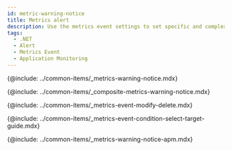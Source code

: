 ```yaml
---
id: metric-warning-notice
title: Metrics alert
description: Use the metrics event settings to set specific and complex events.
tags:
  - .NET
  - Alert
  - Metrics Event
  - Application Monitoring
---
```


{@include: ../common-items/_metrics-warning-notice.mdx}  

{@include: ../common-items/_composite-metrics-warning-notice.mdx} 

{@include: ../common-items/_metrics-event-modify-delete.mdx}

{@include: ../common-items/_metrics-event-condition-select-target-guide.mdx}

{@include: ../common-items/_metrics-warning-notice-apm.mdx} 
